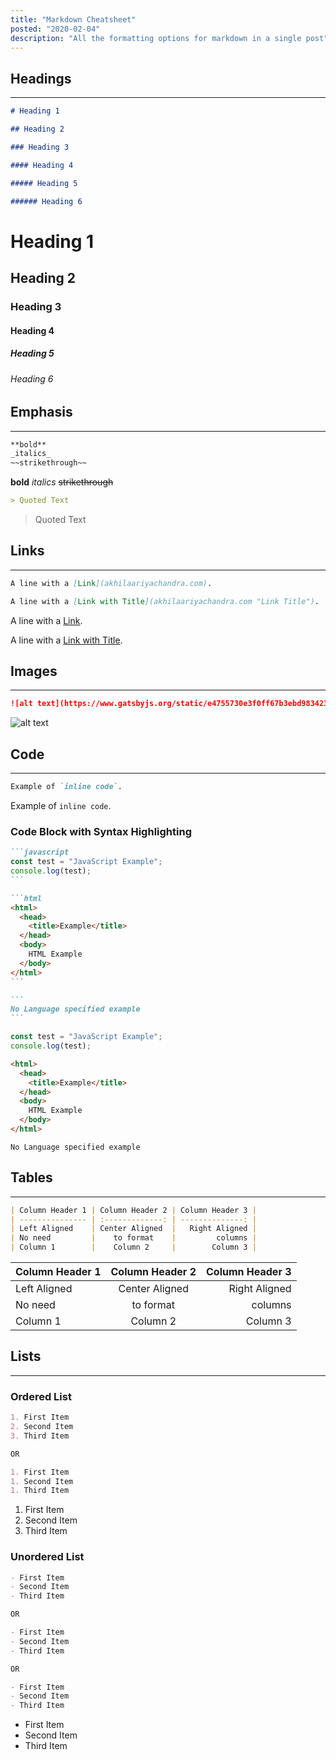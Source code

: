 ```yaml
---
title: "Markdown Cheatsheet"
posted: "2020-02-04"
description: "All the formatting options for markdown in a single post"
---
```


## Headings

---

```markdown
# Heading 1

## Heading 2

### Heading 3

#### Heading 4

##### Heading 5

###### Heading 6
```

# Heading 1

## Heading 2

### Heading 3

#### Heading 4

##### Heading 5

###### Heading 6

## Emphasis

---

```markdown
**bold**
_italics_
~~strikethrough~~
```

**bold**
_italics_
~~strikethrough~~

```markdown
> Quoted Text
```

> Quoted Text

## Links

---

```markdown
A line with a [Link](akhilaariyachandra.com).

A line with a [Link with Title](akhilaariyachandra.com "Link Title").
```

A line with a [Link](akhilaariyachandra.com).

A line with a [Link with Title](akhilaariyachandra.com "Link Title").

## Images

---

```markdown
![alt text](https://www.gatsbyjs.org/static/e4755730e3f0ff67b3ebd98342371e7d/a3df1/gradient.jpg "Image Title")
```

![alt text](https://www.gatsbyjs.org/static/e4755730e3f0ff67b3ebd98342371e7d/a3df1/gradient.jpg "Image Title")

## Code

---

```markdown
Example of `inline code`.
```

Example of `inline code`.

### Code Block with Syntax Highlighting

````markdown
```javascript
const test = "JavaScript Example";
console.log(test);
```

```html
<html>
  <head>
    <title>Example</title>
  </head>
  <body>
    HTML Example
  </body>
</html>
```

```
No Language specified example
```
````

```javascript
const test = "JavaScript Example";
console.log(test);
```

```html
<html>
  <head>
    <title>Example</title>
  </head>
  <body>
    HTML Example
  </body>
</html>
```

```
No Language specified example
```

## Tables

---

```markdown
| Column Header 1 | Column Header 2 | Column Header 3 |
| --------------- | :-------------: | --------------: |
| Left Aligned    | Center Aligned  |   Right Aligned |
| No need         |    to format    |         columns |
| Column 1        |    Column 2     |        Column 3 |
```

| Column Header 1 | Column Header 2 | Column Header 3 |
| --------------- | :-------------: | --------------: |
| Left Aligned    | Center Aligned  |   Right Aligned |
| No need         |    to format    |         columns |
| Column 1        |    Column 2     |        Column 3 |

## Lists

---

### Ordered List

```markdown
1. First Item
2. Second Item
3. Third Item

OR

1. First Item
1. Second Item
1. Third Item
```

1. First Item
2. Second Item
3. Third Item

### Unordered List

```markdown
- First Item
- Second Item
- Third Item

OR

- First Item
- Second Item
- Third Item

OR

- First Item
- Second Item
- Third Item
```

- First Item
- Second Item
- Third Item
